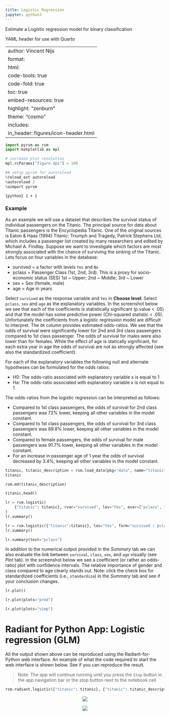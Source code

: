 ```yaml
---
title: Logistic Regression
jupyter: python3
---
```



Estimate a Logistic regression model for binary classification


YAML header for use with Quarto

---
author: Vincent Nijs
format:
    html:
        code-tools: true
        code-fold: true
        toc: true
        embed-resources: true
        highlight: "zenburn"
        theme: "cosmo"
        includes:
            in_header: figures/icon-header.html
---

```python
import pyrsm as rsm
import matplotlib as mpl

# increase plot resolution
mpl.rcParams["figure.dpi"] = 100
```

```python
## setup pyrsm for autoreload
%reload_ext autoreload
%autoreload 2
%aimport pyrsm
```

`{python} 1 + 1`

### Example

As an example we will use a dataset that describes the survival status of individual passengers on the Titanic. The principal source for data about Titanic passengers is the Encyclopedia Titanic. One of the original sources is Eaton & Haas (1994) Titanic: Triumph and Tragedy, Patrick Stephens Ltd, which includes a passenger list created by many researchers and edited by Michael A. Findlay. Suppose we want to investigate which factors are most strongly associated with the chance of surviving the sinking of the Titanic. Lets focus on four variables in the database:

- survived = a factor with levels `Yes` and `No`
- pclass = Passenger Class (1st, 2nd, 3rd). This is a proxy for socio-economic status (SES) 1st ~ Upper; 2nd ~ Middle; 3rd ~ Lower
- sex = Sex (female, male)
- age = Age in years

Select `survived` as the response variable and `Yes` in **Choose level**. Select `pclass`, `sex` and `age` as the explanatory variables. In the screenshot below we see that each of the coefficients is statistically significant (p.value < .05) and that the model has some predictive power (Chi-squared statistic < .05). Unfortunately the coefficients from a logistic regression model are difficult to interpret. The `OR` column provides estimated odds-ratios. We see that the odds of survival were significantly lower for 2nd and 3rd class passengers compared to 1st class passenger. The odds of survival for males were also lower than for females. While the effect of age is statically significant, for each extra year in age the odds of survival are not as strongly affected (see also the standardized coefficient).

For each of the explanatory variables the following null and alternate hypotheses can be formulated for the odds ratios:

* H0: The odds-ratio associated with explanatory variable x is equal to 1
* Ha: The odds-ratio associated with explanatory variable x is not equal to 1

The odds-ratios from the logistic regression can be interpreted as follows:

- Compared to 1st class passengers, the odds of survival for 2nd class passengers was 72% lower, keeping all other variables in the model constant.
- Compared to 1st class passengers, the odds of survival for 3rd class passengers was 89.8% lower, keeping all other variables in the model constant.
- Compared to female passengers, the odds of survival for male passengers was 91.7% lower, keeping all other variables in the model constant.
- For an increase in passenger age of 1 year the odds of survival decreased by 3.4%, keeping all other variables in the model constant.

```python
titanic, titanic_description = rsm.load_data(pkg="data", name="titanic")
titanic
```

```python
rsm.md(titanic_description)
```

```python
titanic.head()
```

```python
lr = rsm.logistic(
    {"titanic": titanic}, rvar="survived", lev="Yes", evar=["pclass", "sex", "age"]
)
lr.summary()
```

```python
lr = rsm.logistic({"titanic":titanic}, lev="Yes", form="survived ~ pclass + sex + age")
lr.summary()
```

```python
lr.summary(test="pclass")
```

In addition to the numerical output provided in the _Summary_ tab we can also evaluate the link between `survival`, `class`, `sex`, and `age` visually (see _Plot_ tab). In the screenshot below we see a coefficient (or rather an odds-ratio) plot with confidence intervals. The relative importance of gender and class compared to age clearly stands out. Note: click the check box for standardized coefficients (i.e., `standardize`) in the _Summary_ tab and see if your conclusion changes.

```python
lr.plot()
```

```python
lr.plot(plots="pred")
```

```python
lr.plot(plots="vimp")
```

# Radiant for Python App: Logistic regression (GLM)

All the output shown above can be reproduced using the Radiant-for-Python web interface. An example of what the code required to start the web interface is shown below. See if you can reproduce the result.

> Note: The app will continue running until you press the `Stop` button in the app navigation bar or the stop button next to the notebook cell

```python
rsm.radiant.logistic({"titanic": titanic}, {"titanic": titanic_description}, code=True)
```

<p align="center">
<img src="figures_model/logistic-regression-summary.png">
</p>

<p align="center">
<img src="figures_model/logistic-regression-pred-plots.png">
</p>

